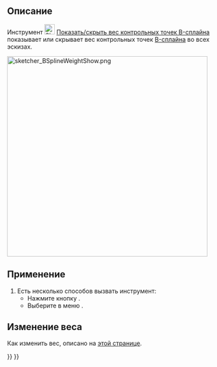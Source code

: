 <languages/>

{{Docnav/ru
|[[Sketcher_BSplineKnotMultiplicity/ru|Показать/скрыть кратность узлов В-сплайна]]
|[[Sketcher_RestoreInternalAlignmentGeometry/ru|Показать/скрыть внутреннюю геометрию]]
|[[Sketcher_Workbench/ru|Скетчер]]
|IconL=Sketcher_BSplineKnotMultiplicity.svg
|IconR=Sketcher_RestoreInternalAlignmentGeometry.svg
|IconC=Workbench_Sketcher.svg
}}

{{GuiCommand/ru
|Name=Sketcher BSplinePoleWeight
|Name/ru=Скетчер Показать/скрыть вес контрольных точек B-сплайна
|MenuLocation=Эскиз → Визуализация в эскизе → Показать/скрыть вспомогательную информацию B-сплайнов → Показать/скрыть вес контрольных точек B-сплайна
|Workbenches=[[Sketcher_Workbench/ru|Скетчер]]
|Version=0.19
|SeeAlso=[[Sketcher_CreateBSpline/ru|Скетчер B-сплайн по контрольным точкам]]
}}

<span id="Description"></span>
== Описание ==

Инструмент [[Image:Sketcher_BSplinePoleWeight.svg|24px]] [[Sketcher_BSplinePoleWeight/ru|Показать/скрыть вес контрольных точек B-сплайна]] показывает или скрывает вес контрольных точек [[B-Splines/ru|B-сплайна]] во всех эскизах.

[[File:sketcher_BSplineWeightShow.png|468px]] 
{{Caption|Цифры ( зелёные, в квадратных скобках) означают веса контрольных точек.}}

<span id="Usage"></span>
== Применение ==

# Есть несколько способов вызвать инструмент:
#* Нажмите кнопку {{Button|[[Image:Sketcher_BSplinePoleWeight.svg|16px]] [[Sketcher_BSplinePoleWeight/ru|Показать/скрыть вес контрольных точек B-сплайна]]}}.
#* Выберите в меню {{MenuCommand|Эскиз → Визуализация в эскизе → Показать/скрыть вспомогательную информацию B-сплайнов → [[Image:Sketcher_BSplinePoleWeight.svg|16px]] Показать/скрыть вес контрольных точек B-сплайна}}.

<span id="Changing_weights"></span>
== Изменение веса ==

Как изменить вес, описано на [[B-Splines#Changing_the_Weight/ru|этой странице]].


{{Docnav/ru
|[[Sketcher_BSplineKnotMultiplicity/ru|Показать/скрыть кратность узлов В-сплайна]]
|[[Sketcher_RestoreInternalAlignmentGeometry/ru|Показать/скрыть внутреннюю геометрию]]
|[[Sketcher_Workbench/ru|Скетчер]]
|IconL=Sketcher_BSplineKnotMultiplicity.svg
|IconR=Sketcher_RestoreInternalAlignmentGeometry.svg
|IconC=Workbench_Sketcher.svg
}}

{{Sketcher_Tools_navi{{#translation:}}}}
{{Userdocnavi{{#translation:}}}}